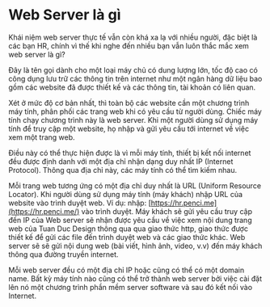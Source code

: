 # Web Server là gì

Khái niệm web server thực tế vẫn còn khá xa lạ với nhiều người, đặc biệt là các bạn HR, chính vì thế khi nghe đến nhiều bạn vẫn luôn thắc mắc xem web server là gì?

Đây là tên gọi dành cho một loại máy chủ có dung lượng lớn, tốc độ cao có công dụng lưu trữ các thông tin trên internet như một ngân hàng dữ liệu bao gồm các website đã được thiết kế và các thông tin, tài khoản có liên quan.

Xét ở mức độ cơ bản nhất, thì toàn bộ các website cần một chương trình máy tính, phân phối các trang web khi có yêu cầu từ người dùng. Chiếc máy tính chạy chương trình này là web server. Khi một người dùng sử dụng máy tính để truy cập một website, họ nhập và gửi yêu cầu tới internet về việc xem một trang web.

Điều này có thể thực hiện được là vì mỗi máy tính, thiết bị kết nối internet đều được định danh với một địa chỉ nhận dạng duy nhất IP (Internet Protocol). Thông qua địa chỉ này, các máy tính có thể tìm kiếm nhau.

Mỗi trang web tương ứng có một địa chỉ duy nhất là URL (Uniform Resource Locator). Khi người dùng sử dụng máy tính (máy khách) nhập URL của website vào trình duyệt web. Ví dụ: nhập: [https://hr.penci.me](https://hr.penci.me/) vào trình duyệt. Máy khách sẽ gửi yêu cầu truy cập đến IP của Web server sẽ nhận được yêu cầu về việc xem nội dung trang web của Tuan Duc Design thông qua qua giao thức http, giao thức được thiết kế để gửi các file đến trình duyệt web và các giao thức khác. Web server sẽ sẽ gửi nội dung web (bài viết, hình ảnh, video, v.v) đến máy khách thông qua đường truyền internet.

Mỗi web server đều có một địa chỉ IP hoặc cũng có thể có một domain name. Bất kỳ máy tính nào cũng có thể trở thành web server bởi việc cài đặt lên nó một chương trình phần mềm server software và sau đó kết nối vào Internet.
